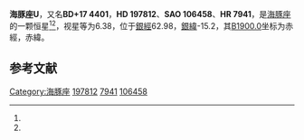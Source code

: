 {{Starbox begin
| name = 海豚座U
}}
{{Starbox observe
| epoch = [[J2000.0|J2000.0]]
| constell = [[海豚座|海豚座]]<ref name=SIMBAD>{{cite web
 | url=http://simbad.u-strasbg.fr/simbad/sim-id?Ident=HR+7941
 | title =Pulsating variable Star
 | publisher=Centre de Données astronomiques de Strasbourg
 | work=SIMBAD
 | accessdate=2012-07-13}}</ref><ref name=DATA>{{cite web
 | url=http://vizier.u-strasbg.fr/viz-bin/VizieR-5?-out.add=.&-source=5050&-corr=PK=HR&-out.max=9999&HR=7941
 | title=VizieR Detailed Page
 | accessdate=2012-07-13
 | archive-date=2016-03-05
 | archive-url=https://web.archive.org/web/20160305025328/http://vizier.u-strasbg.fr/viz-bin/VizieR-5?-out.add=.&-source=5050&-corr=PK=HR&-out.max=9999&HR=7941
 | dead-url=no
 }}</ref>
| 星官 = 
| ra = {{RA|20|45|28.2}}<ref name=SIMBAD /><ref name=DATA />
| dec = {{DEC|+18|5|25}}<ref name=SIMBAD /><ref name=DATA />
| appmag_v = 6.38<ref name=SIMBAD /><ref name=DATA />
}}
{{Starbox character
| class = M5II-III<ref name=SIMBAD /><ref name=DATA />
| b-v = 1.68<ref name=SIMBAD /><ref name=DATA />
| u-b = 1.24<ref name=SIMBAD /><ref name=DATA />
| r-i = <ref name=SIMBAD /><ref name=DATA />
| variable = 
}}
{{Starbox astrometry
| radial_v = 1.24
| prop_mo_ra = -21
| parallax = 
| p_error = 
}}
{{Starbox catalog
| names =BD+17 4401，[[SAO星表|SAO]] 106458，[[HD星表|HD]] 197812，[[HR星表|HR]] 7941}}
{{Starbox reference |Simbad=HR+7941}}
{{Starbox end}}

'''海豚座U'''，又名'''BD+17 4401'''，'''HD 197812'''、'''SAO 106458'''、'''HR 7941'''，是[[海豚座|海豚座]]的一颗恒星<ref name=SIMBAD /><ref name=DATA />，视星等为6.38，位于[[銀道座標系|銀經]]62.98，[[銀道座標系|銀緯]]-15.2，其[[B1900.0|B1900.0]]坐标为赤經{{RA|20|40|53.4}}，赤緯{{DEC|+17|-15.2|35}}。

== 参考文献 ==
{{reflist}}

{{star-stub}}

{{海豚座恒星}}
[[Category:海豚座|Category:海豚座]]
[[Category:HD和HDE天體|197812]]
[[Category:HR天體|7941]]
[[Category:SAO天體|106458]]